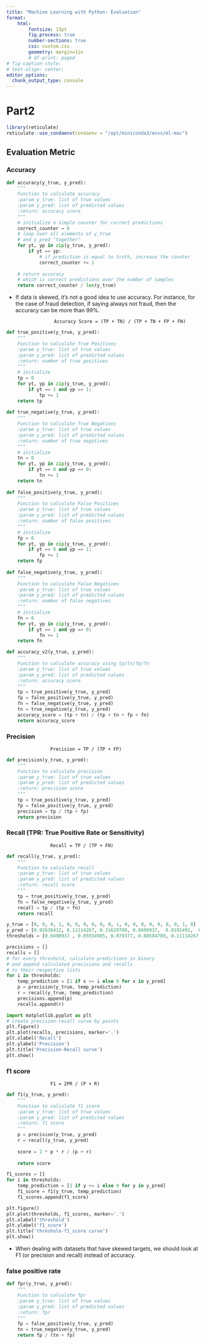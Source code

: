 ```yaml
---
title: "Machine Learning with Python: Evaluation"
format: 
    html:
        fontsize: 13pt
        fig.process: true
        number-sections: true
        css: custom.css
        geometry: margin=1in
        # df-print: paged
# fig-caption-style: 
# text-align: center;
editor_options:
  chunk_output_type: console
---
```


# Part2

```r
library(reticulate)
reticulate::use_condaenv(condaenv = "/opt/miniconda3/envs/ml-mac")
```

## Evaluation Metric
### Accuracy

```python
def accuracy(y_true, y_pred): 
    """ 
    Function to calculate accuracy 
    :param y_true: list of true values 
    :param y_pred: list of predicted values 
    :return: accuracy score 
    """ 
    # initialize a simple counter for correct predictions 
    correct_counter = 0 
    # loop over all elements of y_true 
    # and y_pred "together" 
    for yt, yp in zip(y_true, y_pred): 
        if yt == yp: 
            # if prediction is equal to truth, increase the counter 
            correct_counter += 1 
 
    # return accuracy 
    # which is correct predictions over the number of samples 
    return correct_counter / len(y_true) 
```

- If data is skewed, it's not a good idea to use accuracy. For instance, for the case of fraud detection, if saying always not fraud, then the accuracy can be more than 99%.

                    Accuracy Score = (TP + TN) / (TP + TN + FP + FN) 

```python
def true_positive(y_true, y_pred): 
    """ 
    Function to calculate True Positives 
    :param y_true: list of true values 
    :param y_pred: list of predicted values 
    :return: number of true positives 
    """ 
    # initialize 
    tp = 0 
    for yt, yp in zip(y_true, y_pred): 
        if yt == 1 and yp == 1: 
            tp += 1 
    return tp 
 
def true_negative(y_true, y_pred): 
    """ 
    Function to calculate True Negatives 
    :param y_true: list of true values 
    :param y_pred: list of predicted values 
    :return: number of true negatives 
    """ 
    # initialize 
    tn = 0 
    for yt, yp in zip(y_true, y_pred): 
        if yt == 0 and yp == 0: 
            tn += 1 
    return tn 
 
def false_positive(y_true, y_pred): 
    """ 
    Function to calculate False Positives 
    :param y_true: list of true values 
    :param y_pred: list of predicted values 
    :return: number of false positives 
    """ 
    # initialize 
    fp = 0 
    for yt, yp in zip(y_true, y_pred): 
        if yt == 0 and yp == 1: 
            fp += 1 
    return fp 
 
def false_negative(y_true, y_pred): 
    """ 
    Function to calculate False Negatives 
    :param y_true: list of true values 
    :param y_pred: list of predicted values 
    :return: number of false negatives 
    """ 
    # initialize 
    fn = 0 
    for yt, yp in zip(y_true, y_pred): 
        if yt == 1 and yp == 0: 
            fn += 1 
    return fn

```
```python
def accuracy_v2(y_true, y_pred): 
    """ 
    Function to calculate accuracy using tp/tn/fp/fn 
    :param y_true: list of true values 
    :param y_pred: list of predicted values 
    :return: accuracy score 
    """ 
    tp = true_positive(y_true, y_pred) 
    fp = false_positive(y_true, y_pred) 
    fn = false_negative(y_true, y_pred) 
    tn = true_negative(y_true, y_pred) 
    accuracy_score = (tp + tn) / (tp + tn + fp + fn) 
    return accuracy_score
```
### Precision
                    Precision = TP / (TP + FP) 

```python
def precision(y_true, y_pred): 
    """ 
    Function to calculate precision 
    :param y_true: list of true values 
    :param y_pred: list of predicted values 
    :return: precision score 
    """ 
    tp = true_positive(y_true, y_pred) 
    fp = false_positive(y_true, y_pred) 
    precision = tp / (tp + fp) 
    return precision 
```

### Recall (TPR: True Positive Rate or Sensitivity)
                    Recall = TP / (TP + FN) 
```python
def recall(y_true, y_pred): 
    """ 
    Function to calculate recall 
    :param y_true: list of true values 
    :param y_pred: list of predicted values 
    :return: recall score 
    """ 
    tp = true_positive(y_true, y_pred) 
    fn = false_negative(y_true, y_pred) 
    recall = tp / (tp + fn) 
    return recall
```

```python
y_true = [0, 0, 0, 1, 0, 0, 0, 0, 0, 0, 1, 0, 0, 0, 0, 0, 0, 0, 1, 0]
y_pred = [0.02638412, 0.11114267, 0.31620708, 0.0490937,  0.0191491,  0.17554844, 0.15952202, 0.03819563, 0.11639273,0.079377, 0.08584789, 0.39095342, 0.27259048, 0.03447096, 0.04644807, 0.03543574, 0.18521942, 0.05934905, 0.61977213, 0.33056815]
thresholds = [0.0490937 , 0.05934905, 0.079377, 0.08584789, 0.11114267, 0.11639273, 0.15952202, 0.17554844, 0.18521942, 0.27259048, 0.31620708, 0.33056815, 0.39095342, 0.61977213] 
```



```python
precisions = [] 
recalls = [] 
# for every threshold, calculate predictions in binary 
# and append calculated precisions and recalls 
# to their respective lists 
for i in thresholds: 
    temp_prediction = [1 if x >= i else 0 for x in y_pred] 
    p = precision(y_true, temp_prediction) 
    r = recall(y_true, temp_prediction) 
    precisions.append(p) 
    recalls.append(r)
```


```python
import matplotlib.pyplot as plt
# create precision-recall curve by points
plt.figure()
plt.plot(recalls, precisions, marker='.')
plt.xlabel('Recall')
plt.ylabel('Precision')
plt.title('Precision-Recall curve')
plt.show()
```

### f1 score
                    F1 = 2PR / (P + R) 


```python
def f1(y_true, y_pred): 
    """ 
    Function to calculate f1 score 
    :param y_true: list of true values 
    :param y_pred: list of predicted values 
    :return: f1 score 
    """ 
    p = precision(y_true, y_pred) 
    r = recall(y_true, y_pred) 
 
    score = 2 * p * r / (p + r) 
 
    return score
```


```python
f1_scores = []
for i in thresholds: 
    temp_prediction = [1 if y >= i else 0 for y in y_pred] 
    f1_score = f1(y_true, temp_prediction) 
    f1_scores.append(f1_score) 
```


```python
plt.figure()
plt.plot(thresholds, f1_scores, marker='.')
plt.xlabel('threshold')
plt.ylabel('f1_score')
plt.title('threshole-f1_score curve')
plt.show()
```

* When dealing with datasets that have skewed targets, we should look at F1 (or precision and recall) instead of accuracy.

### false positive rate

```python
def fpr(y_true, y_pred): 
    """ 
    Function to calculate fpr 
    :param y_true: list of true values 
    :param y_pred: list of predicted values 
    :return: fpr 
    """ 
    fp = false_positive(y_true, y_pred) 
    tn = true_negative(y_true, y_pred) 
    return fp / (tn + fp)
```